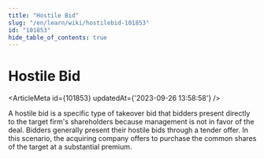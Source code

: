 ```yaml
---
title: "Hostile Bid"
slug: "/en/learn/wiki/hostilebid-101853"
id: "101853"
hide_table_of_contents: true
---
```



# Hostile Bid

<ArticleMeta id={101853} updatedAt={'2023-09-26 13:58:58'} />
<div className='border-solid border-b border-t-0 my-4 border-[var(--ifm-color-gray-300)]' />

A hostile bid is a specific type of takeover bid that bidders present directly to the target firm's shareholders because management is not in favor of the deal. Bidders generally present their hostile bids through a tender offer. In this scenario, the acquiring company offers to purchase the common shares of the target at a substantial premium.
